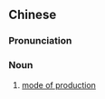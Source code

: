 {{also|生产方式}}
==Chinese==
{{zh-forms|s=生产方式|type=22}}

===Pronunciation===
{{zh-pron
|m=shēngchǎn fāngshì
|cat=n
}}

===Noun===
{{zh-noun}}

# {{lb|zh|Marxism}} [[mode of production]]